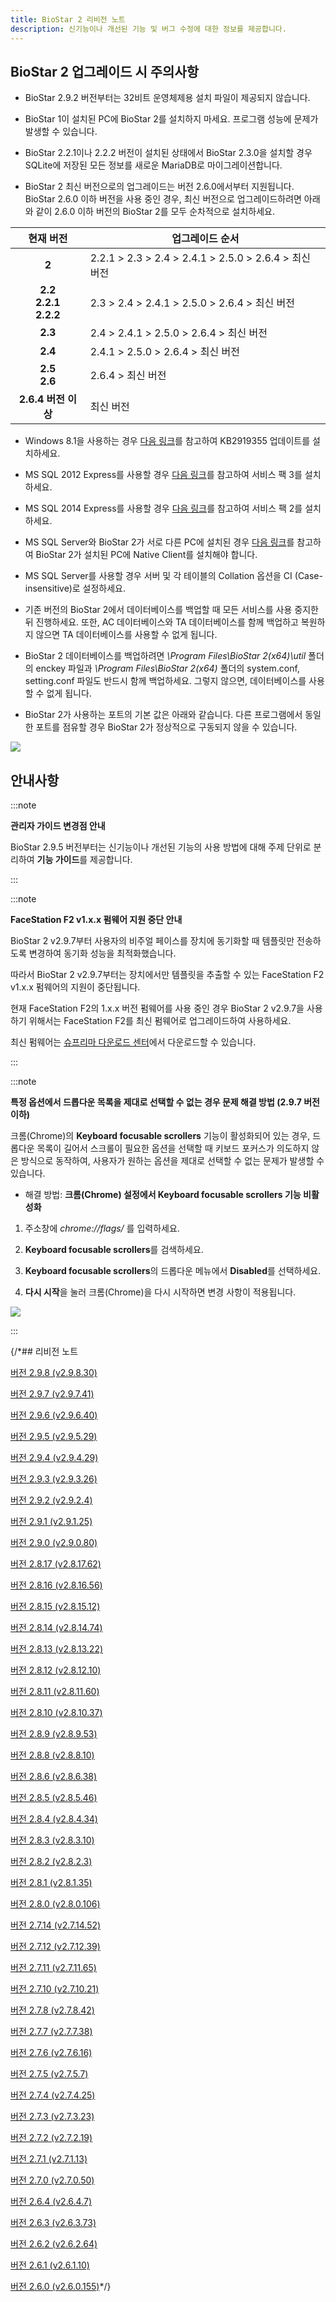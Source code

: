 ```yaml
---
title: BioStar 2 리비전 노트
description: 신기능이나 개선된 기능 및 버그 수정에 대한 정보를 제공합니다.
---
```


## BioStar 2 업그레이드 시 주의사항

* BioStar 2.9.2 버전부터는 32비트 운영체제용 설치 파일이 제공되지 않습니다.

* BioStar 1이 설치된 PC에 BioStar 2를 설치하지 마세요. 프로그램 성능에 문제가 발생할 수 있습니다.

* BioStar 2.2.1이나 2.2.2 버전이 설치된 상태에서 BioStar 2.3.0을 설치할 경우 SQLite에 저장된 모든 정보를 새로운 MariaDB로 마이그레이션합니다.

* BioStar 2 최신 버전으로의 업그레이드는 버전 2.6.0에서부터 지원됩니다. BioStar 2.6.0 이하 버전을 사용 중인 경우, 최신 버전으로 업그레이드하려면 아래와 같이 2.6.0 이하 버전의 BioStar 2를 모두 순차적으로 설치하세요.

<div className='overflow-x col2--20-80'>

| 현재 버전 | 업그레이드 순서 |
| :--: | -- |
| **2** | 2.2.1 > 2.3 > 2.4 > 2.4.1 > 2.5.0 > 2.6.4 > 최신 버전 |
| **2.2**<br/>**2.2.1**<br/>**2.2.2** | 2.3 > 2.4 > 2.4.1 > 2.5.0 > 2.6.4 > 최신 버전 |
| **2.3** | 2.4 > 2.4.1 > 2.5.0 > 2.6.4 > 최신 버전 |
| **2.4** | 2.4.1 > 2.5.0 > 2.6.4 > 최신 버전 |
| **2.5**<br/>**2.6** | 2.6.4 > 최신 버전 |
| **2.6.4 버전 이상** | 최신 버전 |

</div>

* Windows 8.1을 사용하는 경우 [다음 링크](https://support.microsoft.com/ko-kr/help/2919355/windows-rt-8-1--windows-8-1--and-windows-server-2012-r2-update-april-2)를 참고하여 KB2919355 업데이트를 설치하세요.

* MS SQL 2012 Express를 사용할 경우 [다음 링크](https://www.microsoft.com/ko-kr/download/details.aspx?id=49996)를 참고하여 서비스 팩 3를 설치하세요.

* MS SQL 2014 Express를 사용할 경우 [다음 링크](https://www.microsoft.com/ko-kr/download/details.aspx?id=53168)를 참고하여 서비스 팩 2를 설치하세요.

* MS SQL Server와 BioStar 2가 서로 다른 PC에 설치된 경우 [다음 링크](https://www.microsoft.com/ko-kr/download/details.aspx?id=50402)를 참고하여 BioStar 2가 설치된 PC에 Native Client를 설치해야 합니다.

* MS SQL Server를 사용할 경우 서버 및 각 테이블의 Collation 옵션을 CI (Case-insensitive)로 설정하세요.

* 기존 버전의 BioStar 2에서 데이터베이스를 백업할 때 모든 서비스를 사용 중지한 뒤 진행하세요. 또한, AC 데이터베이스와 TA 데이터베이스를 함께 백업하고 복원하지 않으면 TA 데이터베이스를 사용할 수 없게 됩니다.

* BioStar 2 데이터베이스를 백업하려면 *\Program Files\BioStar 2(x64)\util* 폴더의 enckey 파일과 *\Program Files\BioStar 2(x64)* 폴더의 system.conf, setting.conf 파일도 반드시 함께 백업하세요. 그렇지 않으면, 데이터베이스를 사용할 수 없게 됩니다.

* BioStar 2가 사용하는 포트의 기본 값은 아래와 같습니다. 다른 프로그램에서 동일한 포트를 점유할 경우 BioStar 2가 정상적으로 구동되지 않을 수 있습니다.

<Image src='/img/ko/biostar-2-port.png' className='none' />

## 안내사항

:::note

**관리자 가이드 변경점 안내**

BioStar 2.9.5 버전부터는 신기능이나 개선된 기능의 사용 방법에 대해 주제 단위로 분리하여 **기능 가이드**를 제공합니다.

:::

:::note

**FaceStation F2 v1.x.x 펌웨어 지원 중단 안내**

BioStar 2 v2.9.7부터 사용자의 비주얼 페이스를 장치에 동기화할 때 템플릿만 전송하도록 변경하여 동기화 성능을 최적화했습니다.

따라서 BioStar 2 v2.9.7부터는 장치에서만 템플릿을 추출할 수 있는 FaceStation F2 v1.x.x 펌웨어의 지원이 중단됩니다.

현재 FaceStation F2의 1.x.x 버전 펌웨어를 사용 중인 경우 BioStar 2 v2.9.7을 사용하기 위해서는 FaceStation F2를 최신 펌웨어로 업그레이드하여 사용하세요.

최신 펌웨어는 [슈프리마 다운로드 센터](https://download.supremainc.com)에서 다운로드할 수 있습니다.

:::

:::note

**특정 옵션에서 드롭다운 목록을 제대로 선택할 수 없는 경우 문제 해결 방법 (2.9.7 버전 이하)**

크롬(Chrome)의 **Keyboard focusable scrollers** 기능이 활성화되어 있는 경우, 드롭다운 목록이 길어서 스크롤이 필요한 옵션을 선택할 때 키보드 포커스가 의도하지 않은 방식으로 동작하여, 사용자가 원하는 옵션을 제대로 선택할 수 없는 문제가 발생할 수 있습니다.

* 해결 방법: **크롬(Chrome) 설정에서 Keyboard focusable scrollers 기능 비활성화**

1. 주소창에 *chrome://flags/* 를 입력하세요.

1. **Keyboard focusable scrollers**를 검색하세요.

1. **Keyboard focusable scrollers**의 드롭다운 메뉴에서 **Disabled**를 선택하세요.

1. **다시 시작**을 눌러 크롬(Chrome)을 다시 시작하면 변경 사항이 적용됩니다.

<Image src='/img/ko/keyboard-focusable-scrollers.png' className='none' />

:::

{/*## 리비전 노트

[버전 2.9.8 (v2.9.8.30)](298)

[버전 2.9.7 (v2.9.7.41)](297)

[버전 2.9.6 (v2.9.6.40)](296)

[버전 2.9.5 (v2.9.5.29)](295)

[버전 2.9.4 (v2.9.4.29)](294)

[버전 2.9.3 (v2.9.3.26)](293)

[버전 2.9.2 (v2.9.2.4)](292)

[버전 2.9.1 (v2.9.1.25)](291)

[버전 2.9.0 (v2.9.0.80)](290)

[버전 2.8.17 (v2.8.17.62)](2817)

[버전 2.8.16 (v2.8.16.56)](2816)

[버전 2.8.15 (v2.8.15.12)](2815)

[버전 2.8.14 (v2.8.14.74)](2814)

[버전 2.8.13 (v2.8.13.22)](2813)

[버전 2.8.12 (v2.8.12.10)](2812)

[버전 2.8.11 (v2.8.11.60)](2811)

[버전 2.8.10 (v2.8.10.37)](2810)

[버전 2.8.9 (v2.8.9.53)](289)

[버전 2.8.8 (v2.8.8.10)](288)

[버전 2.8.6 (v2.8.6.38)](286)

[버전 2.8.5 (v2.8.5.46)](285)

[버전 2.8.4 (v2.8.4.34)](284)

[버전 2.8.3 (v2.8.3.10)](283)

[버전 2.8.2 (v2.8.2.3)](282)

[버전 2.8.1 (v2.8.1.35)](281)

[버전 2.8.0 (v2.8.0.106)](280)

[버전 2.7.14 (v2.7.14.52)](2714)

[버전 2.7.12 (v2.7.12.39)](2712)

[버전 2.7.11 (v2.7.11.65)](2711)

[버전 2.7.10 (v2.7.10.21)](2710)

[버전 2.7.8 (v2.7.8.42)](278)

[버전 2.7.7 (v2.7.7.38)](277)

[버전 2.7.6 (v2.7.6.16)](276)

[버전 2.7.5 (v2.7.5.7)](275)

[버전 2.7.4 (v2.7.4.25)](274)

[버전 2.7.3 (v2.7.3.23)](273)

[버전 2.7.2 (v2.7.2.19)](272)

[버전 2.7.1 (v2.7.1.13)](271)

[버전 2.7.0 (v2.7.0.50)](270)

[버전 2.6.4 (v2.6.4.7)](264)

[버전 2.6.3 (v2.6.3.73)](263)

[버전 2.6.2 (v2.6.2.64)](262)

[버전 2.6.1 (v2.6.1.10)](261)

[버전 2.6.0 (v2.6.0.155)](260)*/}